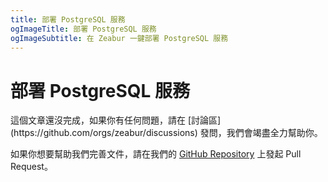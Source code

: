 ```yaml
---
title: 部署 PostgreSQL 服務
ogImageTitle: 部署 PostgreSQL 服務
ogImageSubtitle: 在 Zeabur 一鍵部署 PostgreSQL 服務
---
```



# 部署 PostgreSQL 服務

<Callout>
  這個文章還沒完成，如果你有任何問題，請在 [討論區](https://github.com/orgs/zeabur/discussions) 發問，我們會竭盡全力幫助你。

  如果你想要幫助我們完善文件，請在我們的 [GitHub Repository](https://github.com/zeabur/docs) 上發起 Pull Request。
</Callout>

